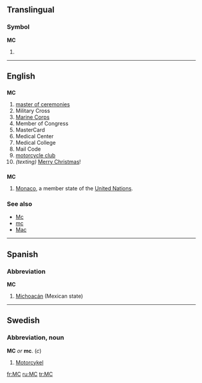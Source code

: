 {{see|Mc|mC|.mc}}
==Translingual==

===Symbol===
'''MC'''

# {{SI-unit|mega|coulomb|[[electric charge]]}}

----

==English==

==={{initialism}}===
'''MC'''

# [[master of ceremonies]]
# Military Cross
# [[Marine Corps]]
# Member of Congress
# MasterCard
# Medical Center
# Medical College
# Mail Code
# [[motorcycle club]]
# ''(texting)'' [[Merry Christmas]]!

==={{abbreviation}}===
'''MC'''

# [[Monaco]], a member state of the [[United Nations]].

===See also===
* [[Mc]]
* [[mc]]
* [[Mac]]

----

==Spanish==

===Abbreviation===
'''MC'''

# [[Michoacán]] (Mexican state)

----

==Swedish==

===Abbreviation, noun===
{{rfc-header|Abbreviation, noun}}
'''MC''' ''or'' '''mc'''. (''c'')
# [[Motorcykel]]

[[fr:MC]]
[[ru:MC]]
[[tr:MC]]